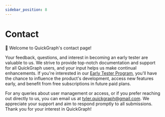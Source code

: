 ```yaml
---
sidebar_position: 8
---
```



# Contact

👋 Welcome to QuickGraph's contact page!

Your feedback, questions, and interest in becoming an early tester are valuable to us. We strive to provide top-notch documentation and support for all QuickGraph users, and your input helps us make continual enhancements. If you're interested in our [Early Tester Program](./early-tester-program), you'll have the chance to influence the product's development, access new features early, and benefit from free subscriptions in future paid plans.

For any queries about user management or access, or if you prefer reaching out directly to us, you can email us at tyler.quickgraph@gmail.com. We appreciate your support and aim to respond promptly to all submissions. Thank you for your interest in QuickGraph!
